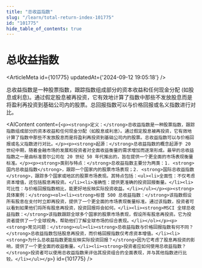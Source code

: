 ```yaml
---
title: "总收益指数"
slug: "/learn/total-return-index-101775"
id: "101775"
hide_table_of_contents: true
---
```



# 总收益指数

<ArticleMeta id={101775} updatedAt={'2024-09-12 19:05:18'} />
<div className='border-solid border-b border-t-0 my-4 border-[var(--ifm-color-gray-300)]' />

总收益指数是一种股票指数，跟踪指数组成部分的资本收益和任何现金分配 (如股息或利息)。通过假定股息被再投资，它有效地计算了指数中那些不发放股息而是将盈利再投资到基础公司内的股票。总回报指数可以与价格回报或名义指数进行对比。

<AIContent content={`<p><strong>定义：</strong>总收益指数是一种股票指数，跟踪指数组成部分的资本收益和任何现金分配（如股息或利息）。通过假定股息被再投资，它有效地计算了指数中那些不发放股息而是将盈利再投资到基础公司内的股票。总收益指数可以与价格回报或名义指数进行对比。</p><p><strong>起源：</strong>总收益指数的概念起源于 20 世纪中期，随着金融市场的发展和投资者对全面收益衡量的需求增加而逐渐形成。最早的总收益指数之一是由标准普尔公司在 20 世纪 50 年代推出的，旨在提供一个更全面的市场表现衡量标准。</p><p><strong>类别与特点：</strong>总收益指数主要分为两类：1. <strong>国内总收益指数</strong>，跟踪一个国家内的股票市场表现；2. <strong>国际总收益指数</strong>，跟踪多个国家或地区的股票市场表现。其特点包括：<ul><li>全面性：不仅考虑资本增值，还包括股息再投资。</li><li>准确性：提供更准确的投资回报衡量。</li><li>可比性：与价格回报指数相比，能更好地反映实际投资收益。</li></ul></p><p><strong>具体案例：</strong><ol><li><strong>标普 500 总收益指数：</strong>该指数假设所有股息在支付时立即再投资，提供了一个更全面的市场表现衡量标准。通过该指数，投资者可以看到如果他们将所有股息再投资，投资回报将会如何。</li><li><strong>MSCI 全球总收益指数：</strong>该指数跟踪全球多个国家的股票市场表现，假设所有股息再投资。它为投资者提供了一个全球视角，帮助他们了解全球市场的综合表现。</li></ol></p><p><strong>常见问题：</strong><ul><li><strong>总收益指数与价格回报指数有何不同？</strong>总收益指数包括股息再投资，而价格回报指数仅考虑资本增值。</li><li><strong>为什么总收益指数更能反映实际投资回报？</strong>因为它考虑了股息再投资的影响，提供了一个更全面的收益衡量。</li><li><strong>投资者应如何使用总收益指数？</strong>投资者可以使用总收益指数来评估其投资组合的全面表现，并与其他指数进行比较。</li></ul></p>`} id={101775} />
